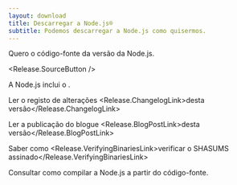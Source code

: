 ```yaml
---
layout: download
title: Descarregar a Node.js®
subtitle: Podemos descarregar a Node.js como quisermos.
---
```


<section>
Quero o código-fonte da versão <Release.VersionDropdown /> da Node.js.

<Release.SourceButton />
</section>

<section>
A Node.js inclui o <Release.NpmLink />.

Ler o registo de alterações <Release.ChangelogLink>desta versão</Release.ChangelogLink>

Ler a publicação do blogue <Release.BlogPostLink>desta versão</Release.BlogPostLink>

Saber como <Release.VerifyingBinariesLink>verificar o SHASUMS assinado</Release.VerifyingBinariesLink>

Consultar como <LinkWithArrow href="https://github.com/nodejs/node/blob/main/BUILDING.md#building-nodejs-on-supported-platforms"> compilar a Node.js </LinkWithArrow> a partir do código-fonte.
</section>
